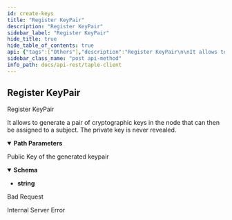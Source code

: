 ```yaml
---
id: create-keys
title: "Register KeyPair"
description: "Register KeyPair"
sidebar_label: "Register KeyPair"
hide_title: true
hide_table_of_contents: true
api: {"tags":["Others"],"description":"Register KeyPair\n\nIt allows to generate a pair of cryptographic keys in the node that can then be assigned to a subject. The private key is never revealed.","operationId":"createKeys","parameters":[{"name":"algorithm","in":"path","description":"Type of algorithm to use (possibilities: Ed25519, Secp256k1)","required":true,"schema":{"type":"string"}}],"responses":{"201":{"description":"Public Key of the generated keypair","content":{"text/plain":{"schema":{"type":"string"},"example":{"public_key":"ELZ_b-kZzdPykcYuRNC2ZZe_2lCTCUoo60GXfR4cuXMw"}}}},"400":{"description":"Bad Request"},"500":{"description":"Internal Server Error"}},"method":"post","path":"/api/keys","security":[],"info":{"title":"taple-client","description":"","contact":{"name":"Open Canarias S.L.","email":"taple@opencanarias.com"},"license":{"name":"AGPL-3.0-only","url":"https://raw.githubusercontent.com/opencanarias/taple-client/main/LICENSE"},"version":"0.2.0-dev"},"postman":{"name":"Register KeyPair","description":{"content":"Register KeyPair\n\nIt allows to generate a pair of cryptographic keys in the node that can then be assigned to a subject. The private key is never revealed.","type":"text/plain"},"url":{"path":["api","keys"],"host":["{{baseUrl}}"],"query":[],"variable":[{"disabled":false,"description":{"content":"(Required) Type of algorithm to use (possibilities: Ed25519, Secp256k1)","type":"text/plain"},"type":"any","value":"","key":"algorithm"}]},"header":[{"key":"Accept","value":"text/plain"}],"method":"POST"}}
sidebar_class_name: "post api-method"
info_path: docs/api-rest/taple-client
---
```



## Register KeyPair



Register KeyPair

It allows to generate a pair of cryptographic keys in the node that can then be assigned to a subject. The private key is never revealed.

<details style={{"marginBottom":"1rem"}} data-collapsed={false} open={true}><summary style={{}}><strong>Path Parameters</strong></summary><div><ul><ParamsItem className={"paramsItem"} param={{"name":"algorithm","in":"path","description":"Type of algorithm to use (possibilities: Ed25519, Secp256k1)","required":true,"schema":{"type":"string"}}}></ParamsItem></ul></div></details><div><ApiTabs><TabItem label={"201"} value={"201"}><div>

Public Key of the generated keypair

</div><div><MimeTabs schemaType={"response"}><TabItem label={"text/plain"} value={"text/plain"}><SchemaTabs><TabItem label={"Schema"} value={"Schema"}><details style={{}} data-collapsed={false} open={true}><summary style={{"textAlign":"left"}}><strong>Schema</strong></summary><div style={{"textAlign":"left","marginLeft":"1rem"}}></div><ul style={{"marginLeft":"1rem"}}><li><div><strong>string</strong></div></li></ul></details></TabItem><TabItem label={"Example"} value={"Example"}><ResponseSamples responseExample={"{\n  \"public_key\": \"ELZ_b-kZzdPykcYuRNC2ZZe_2lCTCUoo60GXfR4cuXMw\"\n}"} language={"shell"}></ResponseSamples></TabItem></SchemaTabs></TabItem></MimeTabs></div></TabItem><TabItem label={"400"} value={"400"}><div>

Bad Request

</div><div></div></TabItem><TabItem label={"500"} value={"500"}><div>

Internal Server Error

</div><div></div></TabItem></ApiTabs></div>
      